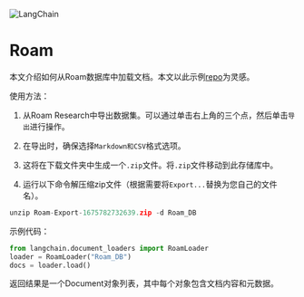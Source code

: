 

<Head>
  <script>
    {
      `(function() {
         var _hmt = _hmt || [];
(function() {
  var hm = document.createElement("script");
  hm.src = "https://hm.baidu.com/hm.js?e60fb290e204e04c5cb6f79b0ac1e697";
  var s = document.getElementsByTagName("script")[0]; 
  s.parentNode.insertBefore(hm, s);
})();
       })();`
    }
  </script>
</Head>

![LangChain](https://pica.zhimg.com/50/v2-56e8bbb52aa271012541c1fe1ceb11a2_r.gif)



Roam
==========================================================

本文介绍如何从Roam数据库中加载文档。本文以此示例[repo](https://github.com/JimmyLv/roam-qa)为灵感。

使用方法：

1. 从Roam Research中导出数据集。可以通过单击右上角的三个点，然后单击`导出`进行操作。

2. 在导出时，确保选择`Markdown和CSV`格式选项。

3. 这将在下载文件夹中生成一个`.zip`文件。将`.zip`文件移动到此存储库中。

4. 运行以下命令解压缩zip文件（根据需要将`Export...`替换为您自己的文件名）。

```python
unzip Roam-Export-1675782732639.zip -d Roam_DB
```

示例代码： 

```python
from langchain.document_loaders import RoamLoader
loader = RoamLoader("Roam_DB")
docs = loader.load()
``` 

返回结果是一个Document对象列表，其中每个对象包含文档内容和元数据。